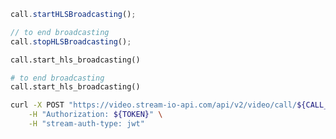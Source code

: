 
<Tabs groupId="examples">
<TabItem value="js" label="JavaScript">

```js
call.startHLSBroadcasting();

// to end broadcasting
call.stopHLSBroadcasting();
```

</TabItem>
<TabItem value="py" label="Python">

```py
call.start_hls_broadcasting()

# to end broadcasting
call.start_hls_broadcasting()
```

</TabItem>
<TabItem value="curl" label="cURL">

```bash
curl -X POST "https://video.stream-io-api.com/api/v2/video/call/${CALL_TYPE}/${CALL_ID}/start_broadcasting?api_key=${API_KEY}" \
    -H "Authorization: ${TOKEN}" \
    -H "stream-auth-type: jwt"
```

</TabItem>
</Tabs>
